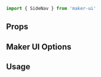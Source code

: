 <SEO
  title="SideNav"
  description="Use the Content component to store and configure all of your Maker UI content layouts."
/>

<Diagram component="SideNav">

```jsx
import { SideNav } from 'maker-ui'
```

</Diagram>

## Props

## Maker UI Options

## Usage
